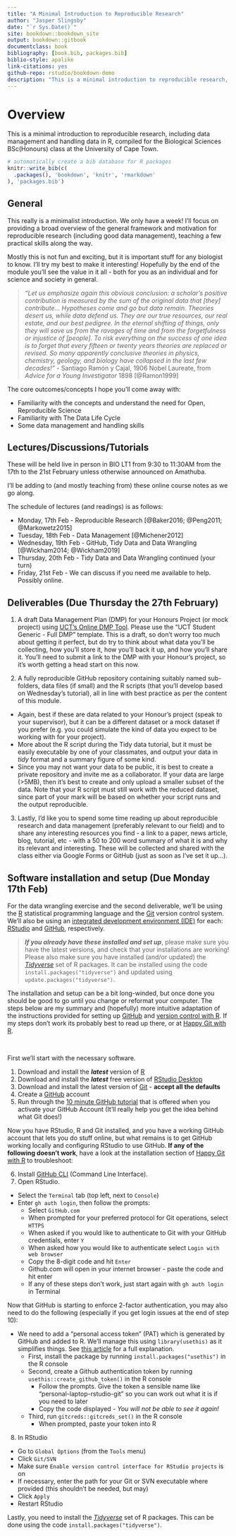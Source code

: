 ```yaml
--- 
title: "A Minimal Introduction to Reproducible Research"
author: "Jasper Slingsby"
date: "`r Sys.Date()`"
site: bookdown::bookdown_site
output: bookdown::gitbook
documentclass: book
bibliography: [book.bib, packages.bib]
biblio-style: apalike
link-citations: yes
github-repo: rstudio/bookdown-demo
description: "This is a minimal introduction to reproducible research, including data management and handling data in R, compiled for the Biological Sciences BSc(Honours) class at the University of Cape Town."
---
```


# Overview

This is a minimal introduction to reproducible research, including data management and handling data in R, compiled for the Biological Sciences BSc(Honours) class at the University of Cape Town.

```r
# automatically create a bib database for R packages
knitr::write_bib(c(
  .packages(), 'bookdown', 'knitr', 'rmarkdown'
), 'packages.bib')
```

## General

This really is a minimalist introduction. We only have a week! I’ll focus on providing a broad overview of the general framework and motivation for reproducible research (including good data management), teaching a few practical skills along the way. 

Mostly this is not fun and exciting, but it is important stuff for any biologist to know. I’ll try my best to make it interesting! Hopefully by the end of the module you’ll see the value in it all - both for you as an individual and for science and society in general.

> _"Let us emphasize again this obvious conclusion: a scholar's positive contribution is measured by the sum of the original data that [they] contribute... Hypotheses come and go but data remain. Theories desert us, while data defend us. They are our true resources, our real estate, and our best pedigree. In the eternal shifting of things, only they will save us from the ravages of time and from the forgetfulness or injustice of [people]. To risk everything on the success of one idea is to forget that every fifteen or twenty years theories are replaced or revised. So many apparently conclusive theories in physics, chemistry, geology, and biology have collapsed in the last few decades!"_ - Santiago Ramón y Cajal, 1906 Nobel Laureate, from _Advice for a Young Investigator_ 1898 [@Ramon1999]

The core outcomes/concepts I hope you’ll come away with:

* Familiarity with the concepts and understand the need for Open, Reproducible Science
* Familiarity with The Data Life Cycle
* Some data management and handling skills

## Lectures/Discussions/Tutorials

These will be held live in person in BIO LT1 from 9:30 to 11:30AM from the 17th to the 21st February unless otherwise announced on Amathuba. 

I’ll be adding to (and mostly teaching from) these online course notes as we go along.

The schedule of lectures (and readings) is as follows:

- Monday, 17th Feb - Reproducible Research [@Baker2016; @Peng2011; @Markowetz2015]
- Tuesday, 18th Feb - Data Management [@Michener2012]
- Wednesday, 19th Feb - GitHub, Tidy Data and Data Wrangling [@Wickham2014; @Wickham2019]
- Thursday, 20th Feb - Tidy Data and Data Wrangling continued (your turn) 
- Friday, 21st Feb - We can discuss if you need me available to help. Possibly online.

## Deliverables (Due Thursday the 27th February) {#deliverables}

1. A draft Data Management Plan (DMP) for your Honours Project (or mock project) using [UCT's Online DMP Tool](https://dmp.lib.uct.ac.za/). Please use the "UCT Student Generic - Full DMP" template. This is a draft, so don't worry too much about getting it perfect, but do try to think about what data you'll be collecting, how you'll store it, how you'll back it up, and how you'll share it. You'll need to submit a link to the DMP with your Honour's project, so it's worth getting a head start on this now.

2. A fully reproducible GitHub repository containing suitably named sub-folders, data files (if small) and the R scripts (that you'll develop based on Wednesday's tutorial), all in line with best practice as per the content of this module. 
  - Again, best if these are data related to your Honour's project (speak to your supervisor), but it can be a different dataset or a mock dataset if you prefer (e.g. you could simulate the kind of data you expect to be working with for your project).
  - More about the R script during the Tidy data tutorial, but it must be easily executable by one of your classmates, and output your data in _tidy_ format and a summary figure of some kind.
  - Since you may not want your data to be public, it is best to create a private repository and invite me as a collaborator. If your data are large (>5MB), then it's best to create and only upload a smaller subset of the data. Note that your R script must still work with the reduced dataset, since part of your mark will be based on whether your script runs and the output reproducible.
  
3. Lastly, I'd like you to spend some time reading up about reproducible research and data management (preferably relevant to our field) and to share any interesting resources you find - a link to a paper, news article, blog, tutorial, etc - with a 50 to 200 word summary of what it is and why its relevant and interesting. These will be collected and shared with the class either via Google Forms or GitHub (just as soon as I've set it up...).

## Software installation and setup (Due Monday 17th Feb) {#setup}

For the data wrangling exercise and the second deliverable, we'll be using the [R](https://cran.r-project.org/) statistical programming language and the [Git](https://git-scm.com/) version control system. We'll also be using an [integrated development environment (IDE)](https://en.wikipedia.org/wiki/Integrated_development_environment) for each: [RStudio](https://www.rstudio.com) and [GitHub](https://github.com/), respectively.

> _**If you already have these installed and set up**_, please make sure you have the latest versions, and check that your installations are working! Please also make sure you have installed (and/or updated) the [_Tidyverse_](https://www.tidyverse.org/) set of R packages. It can be installed using the code `install.packages("tidyverse")` and updated using `update.packages("tidyverse")`.

The installation and setup can be a bit long-winded, but once done you should be good to go until you change or reformat your computer. The steps below are my summary and (hopefully) more intuitive adaptation of the instructions provided for setting up [GitHub](https://docs.github.com/en/get-started/quickstart/set-up-git?email_source=welcome) and [version control with R](https://support.rstudio.com/hc/en-us/articles/200532077-Version-Control-with-Git-and-SVN). If my steps don't work its probably best to read up there, or at [Happy Git with R](https://happygitwithr.com/).

<br>

First we'll start with the necessary software. 

1. Download and install the ***latest*** version of [R](https://cran.r-project.org/)
2. Download and install the ***latest*** free version of [RStudio Desktop](https://www.rstudio.com/products/rstudio/download/)
3. Download and install the latest version of [Git](https://git-scm.com/) - **accept all the defaults**
4. Create a [GitHub](https://github.com/) account
5. Run through the [10 minute GitHub tutorial](https://guides.github.com/activities/hello-world/) that is offered when you activate your GitHub Account (It'll really help you get the idea behind what Git does!)

Now you have RStudio, R and Git installed, and you have a working GitHub account that lets you do stuff online, but what remains is to get GitHub working locally and configuring RStudio to use GitHub. **If any of the following doesn't work**, have a look at the installation section of [Happy Git with R](https://happygitwithr.com/) to troubleshoot:

6. Install [GitHub CLI](https://cli.github.com/) (Command Line Interface). 
7. Open RStudio. 
- Select the `Terminal` tab (top left, next to `Console`)
- Enter `gh auth login`, then follow the prompts:
  - Select `GitHub.com`
  - When prompted for your preferred protocol for Git operations, select `HTTPS`
  - When asked if you would like to authenticate to Git with your GitHub credentials, enter `Y`
  - When asked how you would like to authenticate select `Login with web browser`
  - Copy the 8-digit code and hit `Enter`
  - Github.com will open in your internet browser - paste the code and hit enter
  - If any of these steps don't work, just start again with `gh auth login` in Terminal

Now that GitHub is starting to enforce 2-factor authentication, you may also need to do the following (especially if you get login issues at the end of step 10):

- We need to add a "personal access token" (PAT) which is generated by GitHub and added to R. We'll manage this using `library(usethis)` as it simplifies things. See [this article](https://usethis.r-lib.org/articles/git-credentials.html) for a full explanation.
  - First, install the package by running `install.packages("usethis")` in the R console
  - Second, create a Github authentication token by running `usethis::create_github_token()` in the R console
    - Follow the prompts. Give the token a sensible name like "personal-laptop-rstudio-git" so you can work out what it is if you need to later
    - Copy the code displayed - _You will not be able to see it again!_
  - Third, run `gitcreds::gitcreds_set()` in the R console
    - When prompted, paste your token into R
8. In RStudio
- Go to `Global Options` (from the `Tools` menu)
- Click `Git/SVN`
- Make sure `Enable version control interface for RStudio projects` is on
- If necessary, enter the path for your Git or SVN executable where provided (this shouldn't be needed, but may)
- Click `Apply`
- Restart RStudio

Lastly, you need to install the [_Tidyverse_](https://www.tidyverse.org/) set of R packages. This can be done using the code `install.packages("tidyverse")`.
